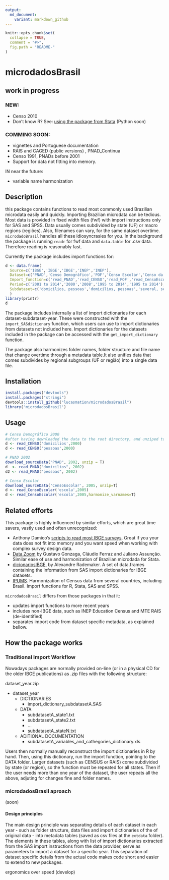 ```yaml
---
output:
  md_document:
    variant: markdown_github
---
```


<!-- README.md is generated from README.Rmd. Please edit that file -->

```r
knitr::opts_chunk$set(
  collapse = TRUE,
  comment = "#>",
  fig.path = "README-"
)
```


# microdadosBrasil

## work in progress 

### NEW:

* Censo 2010
-   Don't know R? See: [using the package from Stata](https://github.com/lucasmation/microdadosBrasil/blob/master/vignettes/Running_from_other_software.Rmd) (Python soon)

### COMMING SOON:

* vignettes and Portuguese documentation
* RAIS and CAGED (public versions) , PNAD_Continua
* Censo 1991, PNADs before 2001 
* Support for data not fitting into memory.


IN near the future:

*   variable name harmonization


## Description 

this package contains functions to read most commonly used Brazilian microdata easily and quickly. Importing Brazilian microdata can be tedious. Most data is provided in fixed width files (fwf) with import instructions only for SAS and SPSS. Data usually comes subdivided by state (UF) or macro regions (regiões). Also, filenames can vary, for the same dataset overtime. `microdadoBrasil` handles all these idiosyncrasies for you. In the background the package is running `readr` for fwf data and `data.table` for .csv data. Therefore reading is reasonably fast.

Currently the package includes import functions for:
  
```r
d <- data.frame(
  Source=c('IBGE','IBGE','IBGE','INEP','INEP'),
  Dataset=c('PNAD','Censo Demográfico','POF','Censo Escolar','Censo da Educ. Superior'),
  Import_function=c('read_PNAD','read_CENSO','read_POF','read_CensoEscolar','read_CensoEducacaoSuperior'),
  Period=c('2001 to 2014','2000','2008','1995 to 2014','1995 to 2014'),
  Subdataset=c('domicilios, pessoas','domicilios, pessoas','several, see details','escolas, ..., see detials','see details')
  )
library(printr)
d
```

The package includes internally a list of import dictionaries for each dataset-subdataset-year. These were constructed with the `import_SASdictionary` function, which users can use to import dictionaries from datasets not included here. Import dictionaries for the datasets included in the package can be accessed with the `get_import_dictionary` function. 

The package also harmonizes folder names, folder structure and  file name that change overtime through a metadata table.It also unifies data that comes subdivides by regional subgroups (UF or região) into a single data file.  


## Installation

```r
install.packages("devtools")
install.packages("stringi") 
devtools::install_github("lucasmation/microdadosBrasil")
library('microdadosBrasil')
```

## Usage

```r
# Censo Demográfico 2000
#after having downloaded the data to the root directory, and unziped to root run
d <- read_CENSO('domicilios',2000)
d <- read_CENSO('pessoas',2000)

# PNAD 2002
download_sourceData("PNAD", 2002, unzip = T)
d  <- read_PNAD("domicilios", 2002)
d2 <- read_PNAD("pessoas", 2002)

# Censo Escolar
download_sourceData('CensoEscolar', 2005, unzip=T)
d <- read_CensoEscolar('escola',2005)
d <- read_CensoEscolar('escola',2005,harmonize_varnames=T)
```

## Related efforts

This package is highly influenced by similar efforts, which are great time savers, vastly used  and often unrecognized:

* Anthony Damico's [scripts to read most IBGE surveys](http://www.asdfree.com/). Great if you your data does not fit into memory and you want speed when working with complex survey design data. 
* [Data Zoom](http://www.econ.puc-rio.br/datazoom/) by Gustavo Gonzaga, Cláudio Ferraz and Juliano Assunção.  Similar ease of use and harmonization of Brazilian microdada for Stata. 
* [dicionariosIBGE](https://cran.r-project.org/web/packages/dicionariosIBGE/index.html), by 	Alexandre Rademaker. A set of data.frames containing the information from SAS import dictionaries for IBGE datasets.
* [IPUMS](https://international.ipums.org/international/). Harmonization of Census data from several countries, including Brasil. Import functions for R, Stata, SAS and SPSS. 

`microdadosBrasil` differs from those packages in that it: 

* updates import functions to more recent years
* includes non-IBGE data, such as INEP Education Census and MTE RAIS (de-identified)
* separates import code from dataset specific metadata, as explained bellow.



## How the package works

### Traditional Import Workflow

Nowadays packages are normally provided on-line (or in a physical CD for the older IBGE publications) as .zip files with the following structure:

dataset_year.zip

- dataset_year
    - DICTIONARIES
        - import_dictionary_subdatasetA.SAS
    - DATA
        - subdatasetA_state1.txt
        - subdatasetA_state2.txt
        - ...
        - subdatasetA_stateN.txt
    - ADITIONAL DOCUMENTATION
        - subdatasetA_variables_and_cathegories_dictionary.xls

Users then normally manually reconstruct the import dictionaries in R by hand. Then, using this dictionary, run the import function, pointing to the DATA folder. Larger datasets (such as CENSUS or RAIS) come subdivided by state (or region), so the function must be repeated for all states. Then if the user needs more than one year of the dataset, the user repeats all the above, adjuting for changes fine and folder names. 


### microdadosBrasil aproach

(soon)

#### Design principles

The main design principle was separating details of each dataset in each year - such as folder structure, data files and import dictionaries of the of original data - into metadata tables (saved as csv files at the `extdata` folder). The elements in these tables, along with list of import dictionaries extracted from the SAS import instructions from the data provider,  serve as parameters to import a dataset for a specific year. This separation of dataset specific details from the actual code makes code short and easier to extend to new packages.   

ergonomics over speed (develop)

